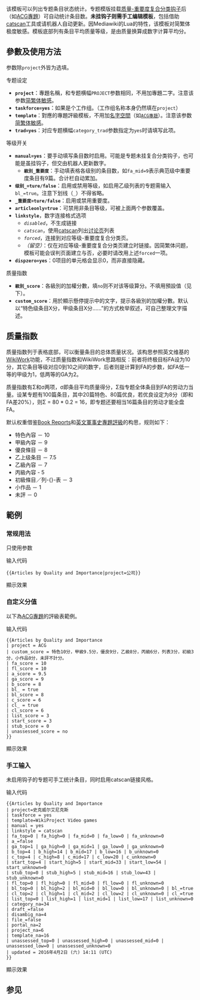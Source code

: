 {{Documentation subpage}}
{{Lua|Module:Articles by Quality and Importance}}
{{NoteTA
|G1 = IT
|G2 = MediaWiki
}}

该模板可以列出专题条目状态统计。专题模版挂载[[Template:WPBannerMeta/hooks/qualimpintersect|质量-重要度复合分类钩子]]后（如[[Wikipedia:ACG專題/評級|ACG專題]]）可自动统计条目数。'''未挂钩子则需手工编辑模板'''，包括借助[[toollabs:catscan3/catscan2.php|catscan]]工具或请机器人自动更新。因Mediawiki的Lua的特性，该模板对简繁体极度敏感。模板底部列有条目平均质量等级，是由质量换算成数字计算平均分。

== 參數及使用方法 ==

参数除<code>project</code>外皆为选填。

; 专题设定
* '''<code>project</code>'''：專題名稱，和专题横幅<code>PROJECT</code>参数相同，不用加專題二字。注意该参数<u>简繁体敏感</u>。
* '''<code>taskforce=yes</code>'''：如果是个工作组。（工作组名称本身仍然填在<code>project</code>）
* '''<code>template</code>'''：對應的專題評級模板，不用加[[WP:名字空間|名字空間]]（如<code>[[:T:ACG專題|ACG專題]]</code>）。注意该参数<u>简繁体敏感</u>。
* '''<code>trad=yes</code>'''：对应专题横幅<code>category_trad</code>参数指定为<code>yes</code>时请填写此项。

; 等级开关
* '''<code>manual=yes</code>'''：要手动填写条目数时启用。可能是专题未挂复合分类钩子，也可能是虽挂钩子，但交由机器人更新数字。
** '''<code>級別_重要度</code>'''：手动填表格各级别的条目数，如<code>fa_mid=9</code>表示典范级中重要度条目有9篇。合计栏自动累加。
* '''<code>级别_=ture/false</code>'''：启用或禁用等级，如启用乙级列表的专题需输入<code>bl_=true</code>。注意下划线（<code>_</code>）不得省略。
* '''<code>_重要度=ture/false</code>'''：启用或禁用重要度。
* '''<code>articleonly=true</code>'''：可禁用非条目等级，可被上面两个参数覆盖。
* '''<code>linkstyle</code>'''，数字连接格式选项
** ''<code>disabled</code>''，不生成链接
** ''<code>catscan</code>''，使用[[toollabs:catscan3/catscan2.php|catscan]]列出<u>讨论页</u>列表
** ''<code>forced</code>''，连接到对应等级-重要度复合分类页。
** ''（留空）''：仅在对应等级-重要度复合分类页建立时链接。因简繁体问题，模板可能会误判页面建立与否，必要时请改用上述<code>forced</code>一项。
* '''<code>dispzero=yes</code>'''：0项目的单元格会显示0，而非直接隐藏。

; 质量指数
* '''<code>級別_score</code>'''：各級別的加權分數，填<code>no</code>则不对该等级算分。不填用預設值（见下）。
* '''<code>custom_score</code>'''：用於顯示懸停提示中的文字，提示各級別的加權分數。默认以“特色级条目X分，甲级条目X分……”的方式枚举叙述，可自己整理文字描述。

== 质量指数 ==

质量指数列于表格底部，可以衡量条目的总体质量状况。该构思参照英文维基的[[:en:User:WP_1.0_bot/WikiWork/faq|WikiWork]]功能，不过质量指数和WikiWork思路相反：前者将终极目标FA设为10分，其它条目等级对应0到10之间的数字，后者则是计算到FA的步数，如FA低一等的甲级为1，低两等的GA为2。

质量指数有Σ和σ两项，σ即条目平均质量得分，Σ指专题全体条目到FA的劳动力当量。设某专题有100篇条目，其中20篇特色、80篇优良，若优良设定为8分（即和FA差20%），则Σ = 80 * 0.2 = 16，即专题还要相当16篇条目的劳动才能全盘FA。

默认权重借鉴[[:en:User:Cyberbot_I/Book_Reports|Book Reports]]和[[Wikipedia:英文軍事史專題的評級介紹|英文軍事史專題評級]]的构思，规则如下：
* <span style="background-color: {{class/colour|FA}};">特色內容</span> － 10
* <span style="background-color: {{class/colour|A}};">甲級內容</span> － 9
* <span style="background-color: {{class/colour|GA}};">優良條目</span> － 8
* <span style="background-color: {{class/colour|Bplus}};">乙上级条目</span> － 7.5
* <span style="background-color: {{class/colour|B}};">乙級內容</span> － 7
* <span style="background-color: {{class/colour|C}};">丙級內容</span> - 5
* <span style="background-color: {{class/colour|Start}};">初級條目</span>／<span style="background-color: {{class/colour|List}};">列-{}-表</span> － 3
* <span style="background-color: {{class/colour|Stub}};">小作品</span> － 1
* <span style="background-color: {{class/colour|Unassessed}};">未評</span> － 0

== 範例 ==

=== 常规用法 ===

只使用{{para|project}}参数

; 输入代码
<pre>{{Articles by Quality and Importance|project=公司}}</pre>

; 顯示效果
{{Articles by Quality and Importance|project=公司}}

=== 自定义分值 ===
以下為[[Wikipedia:ACG專題/評級|ACG專題]]的評級表範例。

; 输入代码
<pre>{{Articles by Quality and Importance
| project = ACG
| custom_score = 特色10分，甲級9.5分，優良9分，乙級8分，丙級6分，列表3分，初級3分，小作品0分，未評不計分。
| fa_score = 10
| fl_score = 10
| a_score = 9.5
| ga_score = 9
| b_score = 8
| bl_ = true
| bl_score = 8
| c_score = 6
| cl_ = true
| cl_score = 6
| list_score = 3
| start_score = 3
| stub_score = 0
| unassessed_score = no
}}</pre>

; 顯示效果
{{Articles by Quality and Importance
| project = ACG
| custom_score = 特色10分，甲級9.5分，優良9分，乙級8分，丙級6分，列表3分，初級3分，小作品0分，未評不計分。
| fa_score = 10
| fl_score = 10
| a_score = 9.5
| ga_score = 9
| b_score = 8
| bl_ = true
| bl_score = 8
| c_score = 6
| cl_ = true
| cl_score = 6
| list_score = 3
| start_score = 3
| stub_score = 0
| unassessed_score = no
}}

=== 手工输入 ===
未启用钩子的专题可手工统计条目，同时启用catscan链接风格。

; 输入代码
<pre>{{Articles by Quality and Importance
| project=史克威尔艾尼克斯
| taskforce = yes
| template=WikiProject Video games
| manual = yes
| linkstyle = catscan
| fa_top=0 | fa_high=0 | fa_mid=0 | fa_low=0 | fa_unknown=0
| a_=false
| ga_top=1 | ga_high=0 | ga_mid=1 | ga_low=0 | ga_unknown=0
| b_top=4 | b_high=14 | b_mid=17 | b_low=16 | b_unknown=0
| c_top=4 | c_high=8 | c_mid=17 | c_low=20 | c_unknown=0
| start_top=4 | start_high=5 | start_mid=33 | start_low=54 | start_unknown=0
| stub_top=0 | stub_high=5 | stub_mid=16 | stub_low=43 | stub_unknown=0
| fl_top=0 | fl_high=0 | fl_mid=0 | fl_low=0 | fl_unknown=0
| bl_top=0 | bl_high=2 | bl_mid=0 | bl_low=0 | bl_unknown=0 | bl_=true
| cl_top=2 | cl_high=1 | cl_mid=2 | cl_low=2 | cl_unknown=0 | cl_=true
| list_top=0 | list_high=1 | list_mid=1 | list_low=17 | list_unknown=0
| category_na=34
| draft_=false
| disambig_na=4
| file_=false
| portal_na=2
| project_na=6
| template_na=16
| unassessed_top=0 | unassessed_high=0 | unassessed_mid=0 | unassessed_low=0 | unassessed_unknown=0
| updated = 2016年4月2日 (六) 14:11 (UTC)
}}</pre>

; 顯示效果
{{Articles by Quality and Importance
| project=史克威尔艾尼克斯
| taskforce = yes
| template=WikiProject Video games
| manual = yes
| linkstyle = catscan
| fa_top=0 | fa_high=0 | fa_mid=0 | fa_low=0 | fa_unknown=0
| a_=false
| ga_top=1 | ga_high=0 | ga_mid=1 | ga_low=0 | ga_unknown=0
| b_top=4 | b_high=14 | b_mid=17 | b_low=16 | b_unknown=0
| c_top=4 | c_high=8 | c_mid=17 | c_low=20 | c_unknown=0
| start_top=4 | start_high=5 | start_mid=33 | start_low=54 | start_unknown=0
| stub_top=0 | stub_high=5 | stub_mid=16 | stub_low=43 | stub_unknown=0
| fl_top=0 | fl_high=0 | fl_mid=0 | fl_low=0 | fl_unknown=0
| bl_top=0 | bl_high=2 | bl_mid=0 | bl_low=0 | bl_unknown=0 | bl_=true
| cl_top=2 | cl_high=1 | cl_mid=2 | cl_low=2 | cl_unknown=0 | cl_=true
| list_top=0 | list_high=1 | list_mid=1 | list_low=17 | list_unknown=0
| category_na=34
| draft_=false
| disambig_na=4
| file_=false
| portal_na=2
| project_na=6
| template_na=16
| unassessed_top=0 | unassessed_high=0 | unassessed_mid=0 | unassessed_low=0 | unassessed_unknown=0
| updated = 2016年4月2日 (六) 14:11 (UTC)
}}

== 参见 ==
{{Grading scheme/doc/see also}}

<includeonly>
[[Category:评级模板| ]]
</includeonly>